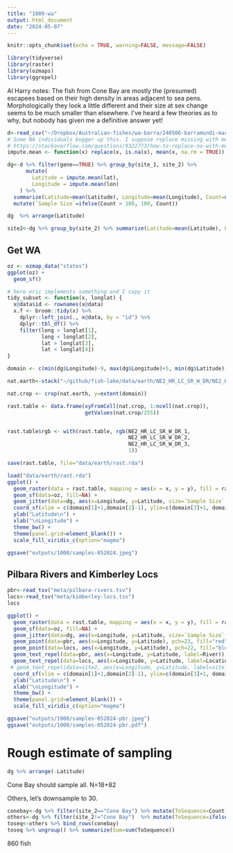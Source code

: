```yaml
---
title: "1000-wa"
output: html_document
date: "2024-05-07"
---
```


```r
knitr::opts_chunk$set(echo = TRUE, warning=FALSE, message=FALSE)
```

```r
library(tidyverse)
library(raster)
library(ozmaps)
library(ggrepel)
```



Al Harry notes:
The fish from Cone Bay are mostly the (presumed) escapees based on their high density in areas adjacent to sea pens. Morphologically they look a little different and their size at sex change seems to be much smaller than elsewhere. I’ve heard a few theories as to why, but nobody has given me a definitive answer yet!


```r
d<-read_csv("~/Dropbox/Australian-fishes/wa-barra/240506-barramundi-mac-edit.csv")
# Some NA individuals bugger up this. I suppose replace missing with mean
# https://stackoverflow.com/questions/9322773/how-to-replace-na-with-mean-by-group-subset
impute.mean <- function(x) replace(x, is.na(x), mean(x, na.rm = TRUE))

dg<-d %>% filter(gene==TRUE) %>% group_by(site_1, site_2) %>% 
      mutate(
        Latitude = impute.mean(lat),
        Longitude = impute.mean(lon)  
    ) %>%
  summarize(Latitude=mean(Latitude), Longitude=mean(Longitude), Count=n()) %>%
  mutate(`Sample Size`=ifelse(Count > 100, 100, Count))

dg  %>% arrange(Latitude)

site2<-dg %>% group_by(site_2) %>% summarize(Latitude=mean(Latitude), Longitude=mean(Longitude), `Total Samples`=sum(Count))
```


## Get WA
```r
oz <- ozmap_data("states")
ggplot(oz) +
  geom_sf()
```

```r
# here eric implements something and I copy it
tidy_subset <- function(x, longlat) {
  x@data$id <- rownames(x@data)
  x.f <- broom::tidy(x) %>%
    dplyr::left_join(., x@data, by = "id") %>%
    dplyr::tbl_df() %>%
    filter(long > longlat[1],
           long < longlat[2],
           lat > longlat[3],
           lat < longlat[4])
}

```

```r
domain <- c(min(dg$Longitude)-9, max(dg$Longitude)+5, min(dg$Latitude)-6, max(dg$Latitude)+2)
```


```r
nat.earth<-stack("~/github/fish-lake/data/earth/NE2_HR_LC_SR_W_DR/NE2_HR_LC_SR_W_DR.tif")

nat.crop <- crop(nat.earth, y=extent(domain))

rast.table <- data.frame(xyFromCell(nat.crop, 1:ncell(nat.crop)),
                         getValues(nat.crop/255))


rast.table$rgb <- with(rast.table, rgb(NE2_HR_LC_SR_W_DR_1,
                                       NE2_HR_LC_SR_W_DR_2,
                                       NE2_HR_LC_SR_W_DR_3,
                                       1))

save(rast.table, file="data/earth/rast.rda")
```

```r
load("data/earth/rast.rda")
ggplot() +
  geom_raster(data = rast.table, mapping = aes(x = x, y = y), fill = rast.table$rgb, interpolate = TRUE)  +
  geom_sf(data=oz, fill=NA) +
  geom_jitter(data=dg, aes(x=Longitude, y=Latitude, size=`Sample Size`, fill=`Sample Size`), pch=21, alpha=0.75) +
  coord_sf(xlim = c(domain[1]+1,domain[2]-1), ylim=c(domain[3]+1, domain[4]-1)) +
  ylab("Latitude\n") +
  xlab("\nLongitude") +
  theme_bw() +
  theme(panel.grid=element_blank()) +
  scale_fill_viridis_c(option="magma")

ggsave("outputs/1000/samples-052024.jpeg")
```



## Pilbara Rivers and Kimberley Locs

```r
pbr<-read_tsv("meta/pilbara-rivers.tsv")
locs<-read_tsv("meta/kimberley-locs.tsv")
locs
```


```r
ggplot() +
  geom_raster(data = rast.table, mapping = aes(x = x, y = y), fill = rast.table$rgb, interpolate = TRUE)  +
  geom_sf(data=oz, fill=NA) +
  geom_jitter(data=dg, aes(x=Longitude, y=Latitude, size=`Sample Size`, fill=`Sample Size`), pch=21, alpha=0.75) +
  geom_point(data=pbr, aes(x=Longitude, y=Latitude), pch=23, fill="red", alpha=0.75, size=4) +
  geom_point(data=locs, aes(x=Longitude, y=Latitude), pch=22, fill="blue", alpha=0.75, size=4) +
  geom_text_repel(data=pbr, aes(x=Longitude, y=Latitude, label=River)) +
  geom_text_repel(data=locs, aes(x=Longitude, y=Latitude, label=Location)) +
 # geom_text_repel(data=site2, aes(x=Longitude, y=Latitude, label=site_2), max.overlaps = Inf) +
  coord_sf(xlim = c(domain[1]+1,domain[2]-1), ylim=c(domain[3]+1, domain[4]-1)) +
  ylab("Latitude\n") +
  xlab("\nLongitude") +
  theme_bw() +
  theme(panel.grid=element_blank()) +
  scale_fill_viridis_c(option="magma")

ggsave("outputs/1000/samples-052024-pbr.jpeg")
ggsave("outputs/1000/samples-052024-pbr.pdf")

```



# Rough estimate of sampling

```r
dg %>% arrange(-Latitude)
```

Cone Bay should sample all. N=18+82

Others, let's downsample to 30.    


```r
conebay<-dg %>% filter(site_2=="Cone Bay") %>% mutate(ToSequence=Count) %>% select(-Count, -`Sample Size`)
others<-dg %>% filter(site_2!="Cone Bay")  %>% mutate(ToSequence=ifelse(Count > 30, 30, Count)) %>% select(-Count, -`Sample Size`)
toseq<-others %>% bind_rows(conebay)
toseq %>% ungroup() %>% summarize(Sum=sum(ToSequence))
```

860 fish